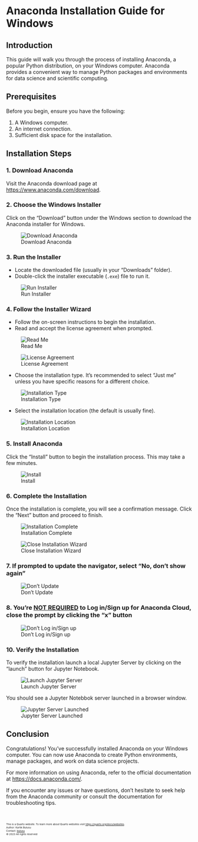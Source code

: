 # Anaconda Installation Guide for Windows

## Introduction

This guide will walk you through the process of installing Anaconda, a popular Python distribution, on your Windows computer. Anaconda provides a convenient way to manage Python packages and environments for data science and scientific computing.

## Prerequisites

Before you begin, ensure you have the following:

1. A Windows computer.
2. An internet connection.
3. Sufficient disk space for the installation.

## Installation Steps

### 1. Download Anaconda

Visit the Anaconda download page at [https://www.anaconda.com/download](https://www.anaconda.com/download).

### 2. Choose the Windows Installer

Click on the "Download" button under the Windows section to download the Anaconda installer for Windows.

![Download Anaconda](images/screenshots/anaconda-windows/screenshot-1.png)

### 3. Run the Installer

- Locate the downloaded file (usually in your "Downloads" folder).
- Double-click the installer executable (`.exe`) file to run it.

![Run Installer](images/screenshots/anaconda-windows/screenshot-2.png)

### 4. Follow the Installer Wizard

- Follow the on-screen instructions to begin the installation.
- Read and accept the license agreement when prompted.

![Read Me](images/screenshots/anaconda-windows/screenshot-3.png)

![License Agreement](images/screenshots/anaconda-windows/screenshot-4.png)

- Choose the installation type. It's recommended to select "Just me" unless you have specific reasons for a different choice.

![Installation Type](images/screenshots/anaconda-windows/screenshot-5.png)

- Select the installation location (the default is usually fine).

![Installation Location](images/screenshots/anaconda-windows/screenshot-6.png)

### 5. Install Anaconda

Click the "Install" button to begin the installation process. This may take a few minutes.

![Install](images/screenshots/anaconda-windows/screenshot-7.png)

### 6. Complete the Installation

Once the installation is complete, you will see a confirmation message. Click the "Next" button and proceed to finish.

![Installation Complete](images/screenshots/anaconda-windows/screenshot-8.png)

![Close Installation Wizard](images/screenshots/anaconda-windows/screenshot-10.png)

### 7. If prompted to update the navigator, select "No, don't show again"

![Don't Update](images/screenshots/anaconda-mac/screenshot-10.png)

### 8. You're <u>NOT REQUIRED</u> to Log in/Sign up for Anaconda Cloud, close the prompt by clicking the "x" button

![Don't Log in/Sign up](images/screenshots/anaconda-windows/screenshot-11.png)

### 10. Verify the Installation

<!-- Open the "Terminal" application on your macOS computer and type the following command to verify that Anaconda and Jupyter were installed successfully:

```bash
jupyter --version
```

![Open Terminal](images/screenshots/anaconda-windows/screenshot-12.png)

![Verify Jupyter Installation](images/screenshots/anaconda-mac/screenshot-12.png) -->

To verify the installation launch a local Jupyter Server by clicking on the "launch" button for Jupyter Notebook.

![Launch Jupyter Server](images/screenshots/anaconda-mac/screenshot-14.png)

You should see a Jupyter Notebbok server launched in a browser window.

![Jupyter Server Launched](images/screenshots/anaconda-windows/screenshot-13.png)

## Conclusion

Congratulations! You've successfully installed Anaconda on your Windows computer. You can now use Anaconda to create Python environments, manage packages, and work on data science projects.

For more information on using Anaconda, refer to the official documentation at [https://docs.anaconda.com/](https://docs.anaconda.com/).

If you encounter any issues or have questions, don't hesitate to seek help from the Anaconda community or consult the documentation for troubleshooting tips.

<br>
<footer>
  <p><small><small><small><small>This is a Quarto website. To learn more about Quarto websites visit <https://quarto.org/docs/websites>.<br>
  Author: Kartik Bulusu<br>
  Contact: <a href="mailto:bulusu@gwu.edu">bulusu</a><br>
  &copy; 2023 All rights reserved</small></small></small></small></p>
</footer>